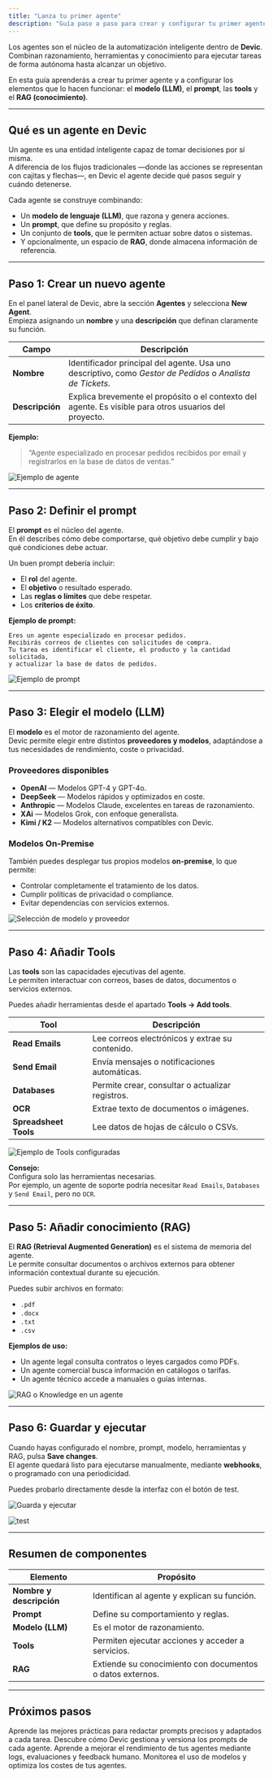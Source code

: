 ```yaml
---
title: "Lanza tu primer agente"
description: "Guía paso a paso para crear y configurar tu primer agente en Devic: modelo, prompt, herramientas y conocimiento."
---
```


Los agentes son el núcleo de la automatización inteligente dentro de **Devic**.\
Combinan razonamiento, herramientas y conocimiento para ejecutar tareas de forma autónoma hasta alcanzar un objetivo.

En esta guía aprenderás a crear tu primer agente y a configurar los elementos que lo hacen funcionar: el **modelo (LLM)**, el **prompt**, las **tools** y el **RAG (conocimiento)**.

---

## Qué es un agente en Devic

Un agente es una entidad inteligente capaz de tomar decisiones por sí misma.\
A diferencia de los flujos tradicionales —donde las acciones se representan con cajitas y flechas—, en Devic el agente decide qué pasos seguir y cuándo detenerse.

Cada agente se construye combinando:

- Un **modelo de lenguaje (LLM)**, que razona y genera acciones.
- Un **prompt**, que define su propósito y reglas.
- Un conjunto de **tools**, que le permiten actuar sobre datos o sistemas.
- Y opcionalmente, un espacio de **RAG**, donde almacena información de referencia.

---

## Paso 1: Crear un nuevo agente

En el panel lateral de Devic, abre la sección **Agentes** y selecciona **New Agent**.\
Empieza asignando un **nombre** y una **descripción** que definan claramente su función.

| Campo           | Descripción                                                                                                |
| --------------- | ---------------------------------------------------------------------------------------------------------- |
| **Nombre**      | Identificador principal del agente. Usa uno descriptivo, como _Gestor de Pedidos_ o _Analista de Tickets_. |
| **Descripción** | Explica brevemente el propósito o el contexto del agente. Es visible para otros usuarios del proyecto.     |

**Ejemplo:**

> “Agente especializado en procesar pedidos recibidos por email y registrarlos en la base de datos de ventas.”

![Ejemplo de agente](/new-agent.png)

---

## Paso 2: Definir el prompt

El **prompt** es el núcleo del agente.\
En él describes cómo debe comportarse, qué objetivo debe cumplir y bajo qué condiciones debe actuar.

Un buen prompt debería incluir:

- El **rol** del agente.
- El **objetivo** o resultado esperado.
- Las **reglas o límites** que debe respetar.
- Los **criterios de éxito**.

**Ejemplo de prompt:**

```
Eres un agente especializado en procesar pedidos.
Recibirás correos de clientes con solicitudes de compra.
Tu tarea es identificar el cliente, el producto y la cantidad solicitada,
y actualizar la base de datos de pedidos.
```

![Ejemplo de prompt](/prompt-example.png)

---

## Paso 3: Elegir el modelo (LLM)

El **modelo** es el motor de razonamiento del agente.\
Devic permite elegir entre distintos **proveedores y modelos**, adaptándose a tus necesidades de rendimiento, coste o privacidad.

### Proveedores disponibles

- **OpenAI** — Modelos GPT-4 y GPT-4o.
- **DeepSeek** — Modelos rápidos y optimizados en coste.
- **Anthropic** — Modelos Claude, excelentes en tareas de razonamiento.
- **XAi** — Modelos Grok, con enfoque generalista.
- **Kimi / K2** — Modelos alternativos compatibles con Devic.

### Modelos On-Premise

También puedes desplegar tus propios modelos **on-premise**, lo que permite:

- Controlar completamente el tratamiento de los datos.
- Cumplir políticas de privacidad o compliance.
- Evitar dependencias con servicios externos.

![Selección de modelo y proveedor](/model-selector.png)

---

## Paso 4: Añadir Tools

Las **tools** son las capacidades ejecutivas del agente.\
Le permiten interactuar con correos, bases de datos, documentos o servicios externos.

Puedes añadir herramientas desde el apartado **Tools → Add tools**.

| Tool                  | Descripción                                      |
| --------------------- | ------------------------------------------------ |
| **Read Emails**       | Lee correos electrónicos y extrae su contenido.  |
| **Send Email**        | Envía mensajes o notificaciones automáticas.     |
| **Databases**         | Permite crear, consultar o actualizar registros. |
| **OCR**               | Extrae texto de documentos o imágenes.           |
| **Spreadsheet Tools** | Lee datos de hojas de cálculo o CSVs.            |

![Ejemplo de Tools configuradas](/add-tools-agent.png)

**Consejo:**\
Configura solo las herramientas necesarias.\
Por ejemplo, un agente de soporte podría necesitar `Read Emails`, `Databases` y `Send Email`, pero no `OCR`.

---

## Paso 5: Añadir conocimiento (RAG)

El **RAG (Retrieval Augmented Generation)** es el sistema de memoria del agente.\
Le permite consultar documentos o archivos externos para obtener información contextual durante su ejecución.

Puedes subir archivos en formato:

- `.pdf`
- `.docx`
- `.txt`
- `.csv`

**Ejemplos de uso:**

- Un agente legal consulta contratos o leyes cargados como PDFs.
- Un agente comercial busca información en catálogos o tarifas.
- Un agente técnico accede a manuales o guías internas.

![RAG o Knowledge en un agente](/add-context-agent-rag.png)

---

## Paso 6: Guardar y ejecutar

Cuando hayas configurado el nombre, prompt, modelo, herramientas y RAG, pulsa **Save changes**.\
El agente quedará listo para ejecutarse manualmente, mediante **webhooks**, o programado con una periodicidad.

Puedes probarlo directamente desde la interfaz con el botón de test.

![Guarda y ejecutar](/save-changes-agent.png)

![test](/test-your-agent.png)

---

## Resumen de componentes

| Elemento                 | Propósito                                                 |
| ------------------------ | --------------------------------------------------------- |
| **Nombre y descripción** | Identifican al agente y explican su función.              |
| **Prompt**               | Define su comportamiento y reglas.                        |
| **Modelo (LLM)**         | Es el motor de razonamiento.                              |
| **Tools**                | Permiten ejecutar acciones y acceder a servicios.         |
| **RAG**                  | Extiende su conocimiento con documentos o datos externos. |

---

## Próximos pasos

<CardGroup cols={2}>
  <Card title="Diseña un prompt efectivo" icon="terminal" href="./prompt">
    Aprende las mejores prácticas para redactar prompts precisos y adaptados a cada tarea.
  </Card>
  <Card title="Versionado e histórico de prompts" icon="history" href="./historico-prompts">
    Descubre cómo Devic gestiona y versiona los prompts de cada agente.
  </Card>
  <Card title="Optimización continua" icon="activity" href="./optimizacion">
    Aprende a mejorar el rendimiento de tus agentes mediante logs, evaluaciones y feedback humano.
  </Card>
  <Card title="Gestión de costes y ejecución" icon="coins" href="./costes">
    Monitorea el uso de modelos y optimiza los costes de tus agentes.
  </Card>
</CardGroup>